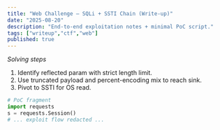 ```yaml
---
title: "Web Challenge — SQLi + SSTI Chain (Write-up)"
date: "2025-08-20"
description: "End-to-end exploitation notes + minimal PoC script."
tags: ["writeup","ctf","web"]
published: true
---
```


_Solving steps_

1. Identify reflected param with strict length limit.
2. Use truncated payload and percent-encoding mix to reach sink.
3. Pivot to SSTI for OS read.

```py
# PoC fragment
import requests
s = requests.Session()
# ... exploit flow redacted ...
```
